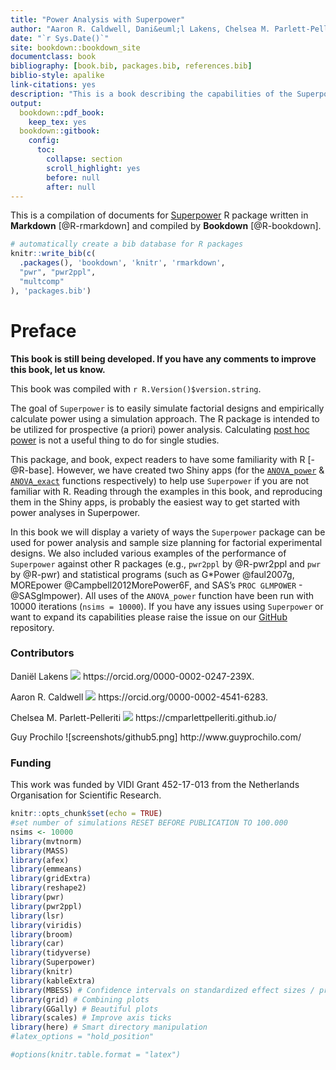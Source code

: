 ```yaml
--- 
title: "Power Analysis with Superpower"
author: "Aaron R. Caldwell, Dani&euml;l Lakens, Chelsea M. Parlett-Pelleriti, and Guy Prochilo"
date: "`r Sys.Date()`"
site: bookdown::bookdown_site
documentclass: book
bibliography: [book.bib, packages.bib, references.bib]
biblio-style: apalike
link-citations: yes
description: "This is a book describing the capabilities of the Superpower R package."
output:
  bookdown::pdf_book:
    keep_tex: yes
  bookdown::gitbook:
    config:
      toc:
        collapse: section
        scroll_highlight: yes
        before: null
        after: null
---
```


This is a compilation of documents for [Superpower](https://github.com/arcaldwell49/Superpower) R package written in **Markdown** [@R-rmarkdown] and compiled by **Bookdown** [@R-bookdown]. 



```r
# automatically create a bib database for R packages
knitr::write_bib(c(
  .packages(), 'bookdown', 'knitr', 'rmarkdown', 
  "pwr", "pwr2ppl",
  "multcomp"
), 'packages.bib')
```

# Preface {-}

**This book is still being developed. If you have any comments to improve this book, let us know.**

This book was compiled with `r R.Version()$version.string`.

The goal of `Superpower` is to easily simulate factorial designs and empirically calculate power using a simulation approach. 
The R package is intended to be utilized for prospective (a priori) power analysis. Calculating [post hoc power](http://daniellakens.blogspot.com/2014/12/observed-power-and-what-to-do-if-your.html) is not a useful thing to do for single studies. 

This package, and book, expect readers to have some familiarity with R [-@R-base]. However, we have created two Shiny apps (for the [`ANOVA_power`](https://arcaldwell49.github.io/project/shinypowerapp/) & [`ANOVA_exact`](https://arcaldwell49.github.io/project/shinyexactapp/) functions respectively) to help use `Superpower` if you are not familiar with R. Reading through the examples in this book, and reproducing them in the Shiny apps, is probably the easiest way to get started with power analyses in Superpower.

In this book we will display a variety of ways the `Superpower` package can be used for power analysis and sample size planning for factorial experimental designs. We also included various examples of the performance of `Superpower` against other R packages (e.g., `pwr2ppl` by @R-pwr2ppl  and `pwr` by @R-pwr) and statistical programs (such as G*Power @faul2007g, MOREpower  @Campbell2012MorePower6F, and SAS's `PROC GLMPOWER` -@SASglmpower). All uses of the `ANOVA_power` function have been run with 10000 iterations (`nsims = 10000`). If you have any issues using `Superpower` or want to expand its capabilities please raise the issue on our [GitHub](https://github.com/arcaldwell49/Superpower/issues) repository.

### Contributors {-}

Daniël Lakens ![](screenshots/orcid.png) https://orcid.org/0000-0002-0247-239X.

Aaron R. Caldwell ![](screenshots/orcid.png) https://orcid.org/0000-0002-4541-6283.

Chelsea M. Parlett-Pelleriti ![](screenshots/github5.png) https://cmparlettpelleriti.github.io/

Guy Prochilo ![screenshots/github5.png] http://www.guyprochilo.com/


### Funding {-}
This work was funded by VIDI Grant 452-17-013 from the Netherlands Organisation for Scientific Research.


```r
knitr::opts_chunk$set(echo = TRUE)
#set number of simulations RESET BEFORE PUBLICATION TO 100.000
nsims <- 10000 
library(mvtnorm)
library(MASS)
library(afex)
library(emmeans)
library(gridExtra)
library(reshape2)
library(pwr)
library(pwr2ppl)
library(lsr)
library(viridis)
library(broom)
library(car)
library(tidyverse)
library(Superpower)
library(knitr)
library(kableExtra)
library(MBESS) # Confidence intervals on standardized effect sizes / precision
library(grid) # Combining plots
library(GGally) # Beautiful plots
library(scales) # Improve axis ticks
library(here) # Smart directory manipulation
#latex_options = "hold_position"
```

```r
#options(knitr.table.format = "latex")

```

